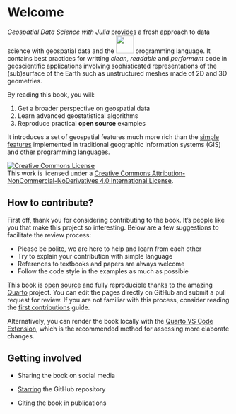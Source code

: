 # Welcome {.unnumbered}

*Geospatial Data Science with Julia* provides a fresh
approach to data science with geospatial data and the
[![](https://raw.githubusercontent.com/JuliaLang/julia-logo-graphics/b5551ca7946b4a25746c045c15fbb8806610f8d0/images/julia-logo-color.svg){fig-alt="Julia" width=40px}](https://julialang.org)
programming language.
It contains best practices for writting *clean*, *readable*
and *performant* code in geoscientific applications
involving sophisticated representations of the (sub)surface
of the Earth such as unstructured meshes made of 2D and
3D geometries.

By reading this book, you will:

1. Get a broader perspective on geospatial data
2. Learn advanced geostatistical algorithms
3. Reproduce practical **open source** examples

It introduces a set of geospatial features much more rich than the
[simple features](https://en.wikipedia.org/wiki/Simple_Features)
implemented in traditional geographic information systems (GIS)
and other programming languages.

<a rel="license" href="http://creativecommons.org/licenses/by-nc-nd/4.0/"><img alt="Creative Commons License" style="border-width:0" src="https://i.creativecommons.org/l/by-nc-nd/4.0/88x31.png" /></a><br />This work is licensed under a <a rel="license" href="http://creativecommons.org/licenses/by-nc-nd/4.0/">Creative Commons Attribution-NonCommercial-NoDerivatives 4.0 International License</a>.

## How to contribute?

First off, thank you for considering contributing to the book.
It's people like you that make this project so interesting.
Below are a few suggestions to facilitate the review process:

- Please be polite, we are here to help and learn from each other
- Try to explain your contribution with simple language
- References to textbooks and papers are always welcome
- Follow the code style in the examples as much as possible

This book is [open source](https://github.com/juliohm/geospatial-data-science-with-julia)
and fully reproducible thanks to the amazing
[Quarto](https://quarto.org) project. You can edit the pages
directly on GitHub and submit a pull request for review.
If you are not familiar with this process, consider reading
the [first contributions](https://github.com/firstcontributions/first-contributions) guide.

Alternatively, you can render the book locally with the
[Quarto VS Code Extension](https://marketplace.visualstudio.com/items?itemName=quarto.quarto),
which is the recommended method for assessing more elaborate changes.

## Getting involved

- Sharing the book on social media

- [Starring](https://github.com/juliohm/geospatial-data-science-with-julia) the GitHub repository

- [Citing](CITATION.bib) the book in publications